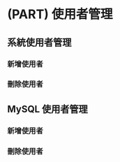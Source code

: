# (PART) 使用者管理 {-}

## 系統使用者管理 {#system-user-management}

### 新增使用者 {#system-add-user}

### 刪除使用者 {#system-delete-user}

## MySQL 使用者管理 {#mysql-user-management}

### 新增使用者 {#mysql-add-user}

### 刪除使用者 {#mysql-delete-user}

